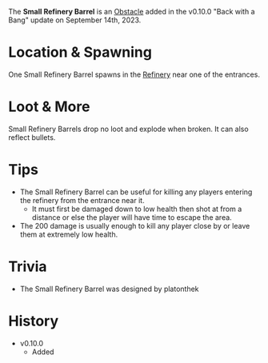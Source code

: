 The **Small Refinery Barrel** is an [Obstacle](/obstacles) added in the v0.10.0 "Back with a Bang" update on September 14th, 2023.

# Location & Spawning

One Small Refinery Barrel spawns in the [Refinery](/buildings/refinery) near one of the entrances.

# Loot & More

Small Refinery Barrels drop no loot and explode when broken. It can also reflect bullets.

# Tips

- The Small Refinery Barrel can be useful for killing any players entering the refinery from the entrance near it.
  - It must first be damaged down to low health then shot at from a distance or else the player will have time to escape the area.
- The 200 damage is usually enough to kill any player close by or leave them at extremely low health.

# Trivia

- The Small Refinery Barrel was designed by platonthek

# History

- v0.10.0
  - Added
